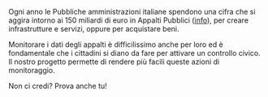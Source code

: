 Ogni anno le Pubbliche amministrazioni italiane spendono una cifra che si aggira intorno ai 150 miliardi di euro in Appalti Pubblici
([info](https://ec.europa.eu/internal_market/scoreboard/performance_by_member_state/index_en.htm)), per creare infrastrutture e servizi, oppure per acquistare beni.

Monitorare i dati degli appalti è difficilissimo anche per loro ed è fondamentale che i cittadini si diano da fare per attivare un controllo civico.
Il nostro progetto permette di rendere più facili queste azioni di monitoraggio.

Non ci credi? Prova anche tu!
